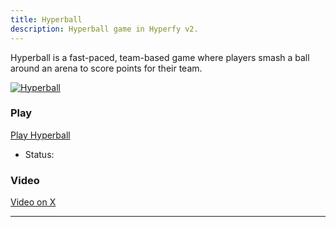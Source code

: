 ```yaml
---
title: Hyperball
description: Hyperball game in Hyperfy v2.
---
```


Hyperball is a fast-paced, team-based game where players smash a ball around an arena to score points for their team.

[![Hyperball](/assets/hyperball.webp)](/assets/hyperball.webp)

### Play

[Play Hyperball](https://agents.hyperfy.xyz/)
* Status: <Badge text="Beta" variant="tip" />

### Video
[Video on X](/socials/x/#hyperfy)

---
